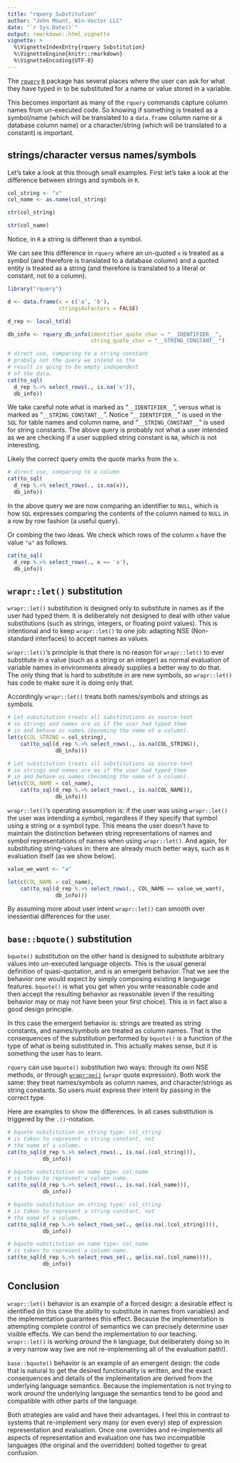 ```yaml
---
title: "rquery Substitution"
author: "John Mount, Win-Vector LLC"
date: "`r Sys.Date()`"
output: rmarkdown::html_vignette
vignette: >
  %\VignetteIndexEntry{rquery Substitution}
  %\VignetteEngine{knitr::rmarkdown}
  %\VignetteEncoding{UTF-8}
---
```


The [`rquery`](https://github.com/WinVector/rquery) [`R`](https://www.r-project.org) package has several places where
the user can ask for what they have typed in to be substituted for a
name or value stored in a variable.

This becomes important as many of the `rquery` commands capture column names from
un-executed code.  So knowing if something is treated as a symbol/name (which will be translated
to a `data.frame` column name or a database column name) or a character/string (which will be translated to a
constant) is important.


## strings/character versus names/symbols

Let's take a look at this through small examples.  First let's take a look at the difference between strings and symbols in `R`.

```r
col_string <- "x"
col_name <- as.name(col_string)
```

```r
str(col_string)
```

```r
str(col_name)
```

Notice, in `R` a string is different than a symbol.

We can see this difference in `rquery` where an un-quoted `x` is treated as a symbol (and therefore is translated to a database column) and a quoted entity is treated as a string (and therefore is translated to a literal or constant, not to a column).

```r
library("rquery")

d <- data.frame(x = c('a', 'b'),
                stringsAsFactors = FALSE)

d_rep <- local_td(d)

db_info <- rquery_db_info(identifier_quote_char = "__IDENTIFIER__",
                          string_quote_char = "__STRING_CONSTANT__")
```

```r
# direct use, comparing to a string constant
# probaly not the query we intend as the
# result is going to be empty independent
# of the data.
cat(to_sql(
  d_rep %.>% select_rows(., is.na('x')),
  db_info))
```


We take careful note what is marked as "`__IDENTIFIER__`", versus what is marked as "`__STRING_CONSTANT__`".
Notice "`__IDENTIFIER__`" is used in the `SQL` for table names and column name, and "`__STRING_CONSTANT__`" is used for string constants.  The above query is probably not what a user intended as we are checking if a user
supplied string constant is `NA`, which is not interesting.

Likely the correct query omits the quote marks from the `x`.

```r
# direct use, comparing to a column
cat(to_sql(
  d_rep %.>% select_rows(., is.na(x)),
  db_info))
```

In the above query we are now comparing an identifier to `NULL`, which is how `SQL` expresses comparing the contents of the column named to `NULL` in a row by row fashion (a useful query).

Or combing the two ideas.  We check which rows of the column `x` have the value `"a"` as follows.

```r
cat(to_sql(
  d_rep %.>% select_rows(., x == 'a'),
  db_info))
```

## `wrapr::let()` substitution

`wrapr::let()` substitution is designed only to substitute in names as if the user had typed them. It is deliberately not designed to deal with other value substitutions (such as strings, integers, or floating point values).  This is intentional and to keep `wrapr::let()` to one job: adapting NSE (Non-standard interfaces) to accept names as values.

`wrapr::let()`'s principle is that there is no reason for `wrapr::let()` to ever substitute in a value (such as a string or an integer) as normal evaluation of variable names in environments already supplies a better way to do that.  The only thing that is hard to substitute in are new symbols, so `wrapr::let()` has code to make sure it is doing only that. 

Accordingly `wrapr::let()` treats both names/symbols and strings as symbols.


```r
# Let substitution treats all substitutions as source-text
# so strings and names are as if the user had typed them
# in and behave as names (becoming the name of a column).
let(c(COL_STRING = col_string),
    cat(to_sql(d_rep %.>% select_rows(., is.na(COL_STRING)),
               db_info)))
```

```r
# Let substitution treats all substitutions as source-text
# so strings and names are as if the user had typed them
# in and behave as names (becoming the name of a column).
let(c(COL_NAME = col_name),
    cat(to_sql(d_rep %.>% select_rows(., is.na(COL_NAME)),
               db_info)))
```

`wrapr::let()`'s operating assumption is: if the user was using `wrapr::let()` the user was intending a symbol, regardless if they specify that symbol using a string or a symbol type.  This means the user doesn't have to maintain the distinction between string representations of names and symbol representations of names when using `wrapr::let()`.  And again, for substituting string-values in: there are already much better ways, such as `R` evaluation itself (as we show below).

```r
value_we_want <- "a"

let(c(COL_NAME = col_name),
    cat(to_sql(d_rep %.>% select_rows(., COL_NAME == value_we_want),
               db_info)))
```

By assuming more about user intent `wrapr::let()` can smooth over inessential differences for the user.

## `base::bquote()` substitution

`bquote()` substitution on the other hand is designed to substitute arbitrary values into un-executed language objects.  This is the usual general definition of quasi-quotation, and is an emergent behavior. That we see the behavior one would expect by simply composing existing `R` language features.  `bquote()` is what you get when you write reasonable code and then accept the resulting behavior as reasonable (even if the resulting behavior may or may not have been your first choice).  This is in fact also a good design principle.

In this case the emergent behavior is: strings are treated as string constants, and names/symbols are treated as column names.  That is the consequences of the substitution performed by `bquote()` is a function of the type of what is being substituted in.  This actually makes sense, but it is something the user has to learn.

`rquery` can use `bquote()` substitution two ways: through its own NSE methods, or through [`wrapr:qe()`](https://winvector.github.io/wrapr/reference/qe.html) (`wrapr` quote expression).  Both work the same: they treat names/symbols as column names, and character/strings as string constants.  So users must express their intent by passing in the correct type.

Here are examples to show the differences.  In all cases substitution is triggered by the `.()`-notation.

```r
# bquote substitution on string type: col_string 
# is taken to represent a string constant, not
# the name of a column.
cat(to_sql(d_rep %.>% select_rows(., is.na(.(col_string))),
           db_info))
```

```r
# bquote substitution on name type: col_name 
# is taken to represent a column name.
cat(to_sql(d_rep %.>% select_rows(., is.na(.(col_name))),
           db_info))
```

```r
# bquote substitution on string type: col_string 
# is taken to represent a string constant, not
# the name of a column.
cat(to_sql(d_rep %.>% select_rows_se(., qe(is.na(.(col_string)))),
           db_info))
```

```r
# bquote substitution on name type: col_name 
# is taken to represent a column name.
cat(to_sql(d_rep %.>% select_rows_se(., qe(is.na(.(col_name)))),
           db_info))
```

## Conclusion

`wrapr::let()` behavior is an example of a forced design: a desirable effect is identified (in this case the ability to substitute in names from variables) and the implementation guarantees this effect.  Because the implementation is attempting complete control of semantics we can precisely determine user visible effects.  We can bend the implementation to our teaching. `wrapr::let()` is working *around* the `R` language, but deliberately doing so in a very narrow way (we are not re-implementing all of the evaluation path!).

`base::bquote()` behavior is an example of an emergent design: the code that is natural to get the desired functionality is written, and the exact consequences and details of the implementation are derived from the underlying language semantics.  Because the implementation is not trying to work *around* the underlying language the semantics tend to be good and compatible with other parts of the language.

Both strategies are valid and have their advantages.  I feel this in contrast to systems that re-implement very many (or even every) step of expression representation and evaluation. Once one overrides and re-implements all aspects of representation and evaluation one has two incompatible languages (the original and the overridden) bolted together to great confusion.

